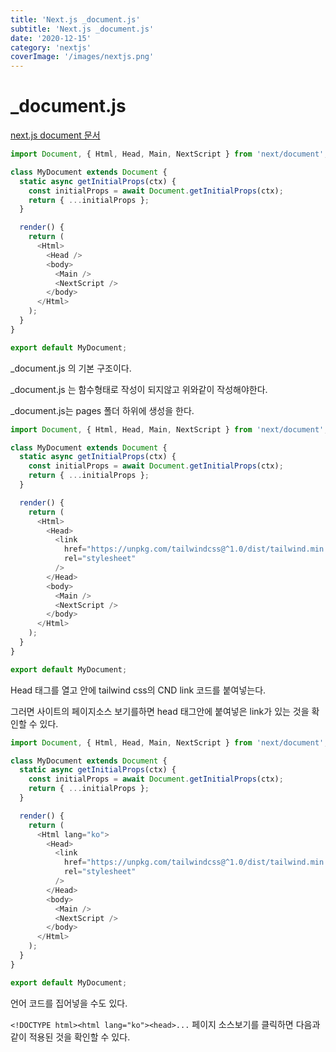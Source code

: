```yaml
---
title: 'Next.js _document.js'
subtitle: 'Next.js _document.js'
date: '2020-12-15'
category: 'nextjs'
coverImage: '/images/nextjs.png'
---
```


# \_document.js

[next.js document 문서](https://nextjs.org/docs/advanced-features/custom-document)

```js
import Document, { Html, Head, Main, NextScript } from 'next/document';

class MyDocument extends Document {
  static async getInitialProps(ctx) {
    const initialProps = await Document.getInitialProps(ctx);
    return { ...initialProps };
  }

  render() {
    return (
      <Html>
        <Head />
        <body>
          <Main />
          <NextScript />
        </body>
      </Html>
    );
  }
}

export default MyDocument;
```

\_document.js 의 기본 구조이다.

\_document.js 는 함수형태로 작성이 되지않고 위와같이 작성해야한다.

\_document.js는 pages 폴더 하위에 생성을 한다.

```js
import Document, { Html, Head, Main, NextScript } from 'next/document';

class MyDocument extends Document {
  static async getInitialProps(ctx) {
    const initialProps = await Document.getInitialProps(ctx);
    return { ...initialProps };
  }

  render() {
    return (
      <Html>
        <Head>
          <link
            href="https://unpkg.com/tailwindcss@^1.0/dist/tailwind.min.css"
            rel="stylesheet"
          />
        </Head>
        <body>
          <Main />
          <NextScript />
        </body>
      </Html>
    );
  }
}

export default MyDocument;
```

Head 태그를 열고 안에 tailwind css의 CND link 코드를 붙여넣는다.

그러면 사이트의 페이지소스 보기를하면 head 태그안에 붙여넣은 link가 있는 것을 확인할 수 있다.

```js
import Document, { Html, Head, Main, NextScript } from 'next/document';

class MyDocument extends Document {
  static async getInitialProps(ctx) {
    const initialProps = await Document.getInitialProps(ctx);
    return { ...initialProps };
  }

  render() {
    return (
      <Html lang="ko">
        <Head>
          <link
            href="https://unpkg.com/tailwindcss@^1.0/dist/tailwind.min.css"
            rel="stylesheet"
          />
        </Head>
        <body>
          <Main />
          <NextScript />
        </body>
      </Html>
    );
  }
}

export default MyDocument;
```

언어 코드를 집어넣을 수도 있다.

`<!DOCTYPE html><html lang="ko"><head>...` 페이지 소스보기를 클릭하면 다음과 같이 적용된 것을 확인할 수 있다.
